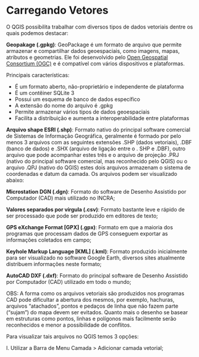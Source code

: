# Carregando Vetores

O QGIS possibilita trabalhar com diversos tipos de dados vetoriais dentre os quais podemos destacar:

**Geopakage (.gpkg)**: GeoPackage é um formato de arquivo que permite armazenar e compartilhar dados geoespaciais, como imagens, mapas, atributos e geometrias. Ele foi desenvolvido pelo [Open Geospatial Consortium (OGC)](https://www.ogc.org/){target="_blank"} e é compatível com vários dispositivos e plataformas. 

Principais características:

- É um formato aberto, não-proprietário e independente de plataforma
- É um contêiner SQLite 3
- Possui um esquema de banco de dados específico
- A extensão do nome do arquivo é .gpkg
- Permite armazenar vários tipos de dados geoespaciais
- Facilita a distribuição e aumenta a interoperabilidade entre plataformas

**Arquivo shape ESRI (.shp)**: Formato nativo do principal software comercial de Sistemas de Informação Geográfica, geralmente é formado por pelo menos 3 arquivos com as seguintes extensões .SHP (dados vetoriais), .DBF (banco de dados) e .SHX (arquivo de ligação entre o . SHP e .DBF), outro arquivo que pode acompanhar estes três e o arquivo de projeção .PRJ (nativo do principal software comercial, mas reconhecido pelo QGIS) ou o arquivo .QPJ (nativo do QGIS) estes dois arquivos armazenam o sistema de coordenadas e datum da camada. Os arquivos podem ser visualizado abaixo:

**Microstation DGN (.dgn)**: Formato do software de Desenho Assistido por Computador (CAD) mais utilizado no INCRA;

**Valores separados por vírgula (.csv)**: Formato bastante leve e rápido de ser processado que pode ser produzido em editores de texto;

**GPS eXchange Format [GPX] (.gpx)**: Formato em que a maioria dos programas que processam dados de GPS conseguem exportar as informações coletados em campo;

**Keyhole Markup Language [KML] (.kml)**: Formato produzido inicialmente para ser visualizado no software Google Earth, diversos sites atualmente distribuem informações neste formato;

**AutoCAD DXF (.dxf)**: Formato do principal software de Desenho Assistido por Computador (CAD) utilizado em todo o mundo;

OBS: A forma como os arquivos vetoriais são produzidos nos programas CAD pode dificultar a abertura dos mesmos, por exemplo, hachuras, arquivos “atachados”, pontos e pedaços de linha que não fazem parte (“sujam”) do mapa devem ser evitados. Quanto mais o desenho se basear em estruturas como pontos, linhas e polígonos mais facilmente serão reconhecidos e menor a possibilidade de conflitos.

Para visualizar tais arquivos no QGIS temos 3 opções:

I. Utilizar a Barra de Menu Camada > Adicionar camada vetorial;